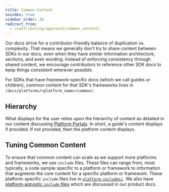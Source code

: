 ```yaml
---
title: Common Content
noindex: true
sidebar_order: 20
redirect_from:
  - /contributing/approach/common_content/
---
```


Our docs strive for a contributor-friendly balance of duplication vs. complexity. That means we generally don't try to share content between SDKs in our docs, even when they have similar information architecture, sections, and even wording.
Instead of enforcing consistency through shared content, we encourage contributors to reference other SDK docs to keep things consistent wherever possible.

For SDKs that have framework-specific docs (which we call guides or children), common content for that SDK's frameworks lives in `/docs/platforms/<platform_name>/common/`.

## Hierarchy

What displays for the user relies upon the hierarchy of content as detailed in our content discussing [Platform Portals](/contributing/platforms/). In short, a guide's content displays if provided. If not provided, then the platform content displays.

## Tuning Common Content

To ensure that common content can scale as we support more platforms and frameworks, we use `include` files. These files can range from, most typically, a code sample specific to a platform or framework to information that augments the core content for a specific platform or framework. These platform-specific `include` files live in [`plaftorm-includes/`](https://github.com/getsentry/sentry-docs/tree/master/platform-includes). We also have [platform-agnostic `include` files](/contributing/approach/product-docs/write-index/#includes) which are discussed in our product docs.
